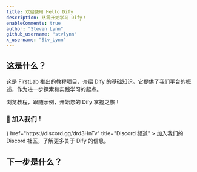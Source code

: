 ```yaml
---
title: 欢迎使用 Hello Dify
description: 从零开始学习 Dify！
enableComments: true
author: "Steven Lynn"
github_username: "stvlynn"
x_username: "Stv_Lynn"
---
```


## 这是什么？

这是 FirstLab 推出的教程项目，介绍 Dify 的基础知识。它提供了我们平台的概述，作为进一步探索和实践学习的起点。

浏览教程，跟随示例，开始您的 Dify 掌握之旅！

### 👋 加入我们！

<Cards>
  <Card 
    icon={<i className="ri-discord-fill ri-lg" />} 
    href="https://discord.gg/drd3HnTv" 
    title="Discord 频道"
  >
    加入我们的 Discord 社区，了解更多关于 Dify 的信息。
  </Card>
</Cards>

## 下一步是什么？

<Cards>
  <Card title="开始学习插件开发" href="./docs/plugin" />
</Cards> 